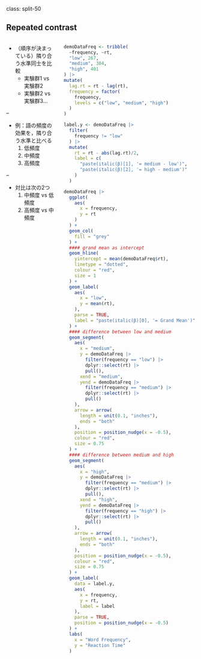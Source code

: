 class: split-50

## Repeated contrast

::: columns

:::: pull-left

- （順序が決まっている）隣り合う水準同士を比較
  - 実験群1 vs 実験群2
  - 実験群2 vs 実験群3...

--

- 例：語の頻度の効果を，隣り合う水準と比べる
    1. 低頻度
    2. 中頻度
    3. 高頻度

--

  - 対比は次の2つ
      1. 中頻度 vs 低頻度
      2. 高頻度 vs 中頻度

::::

:::: pull-right

```r
demoDataFreq <- tribble(
  ~frequency, ~rt,
  "low", 267,
  "medium", 304,
  "high", 401
) |>
mutate(
  lag.rt = rt - lag(rt),
  frequency = factor(
    frequency,
    levels = c("low", "medium", "high")
  )
)

label.y <- demoDataFreq |>
  filter(
    frequency != "low"
  ) |>
  mutate(
    rt = rt - abs(lag.rt)/2,
    label = c(
      "paste(italic(β)[1], '= medium - low')",
      "paste(italic(β)[2], '= high - medium')"
    )
  )

demoDataFreq |>
  ggplot(
    aes(
      x = frequency,
      y = rt
    )
  ) +
  geom_col(
    fill = "grey"
  ) +
  #### grand mean as intercept
  geom_hline(
    yintercept = mean(demoDataFreq$rt),
    linetype = "dotted",
    colour = "red",
    size = 1
  ) +
  geom_label(
    aes(
      x = "low",
      y = mean(rt),
    ),
    parse = TRUE,
    label = "paste(italic(β)[0], '= Grand Mean')"
  ) +
  #### difference between low and medium
  geom_segment(
    aes(
      x = "medium",
      y = demoDataFreq |>
        filter(frequency == "low") |>
        dplyr::select(rt) |>
        pull(),
      xend = "medium",
      yend = demoDataFreq |>
        filter(frequency == "medium") |>
        dplyr::select(rt) |>
        pull()
    ),
    arrow = arrow(
      length = unit(0.1, "inches"),
      ends = "both"
    ),
    position = position_nudge(x = -0.5),
    colour = "red",
    size = 0.75
  ) +
  #### difference between medium and high
  geom_segment(
    aes(
      x = "high",
      y = demoDataFreq |>
        filter(frequency == "medium") |>
        dplyr::select(rt) |>
        pull(),
      xend = "high",
      yend = demoDataFreq |>
        filter(frequency == "high") |>
        dplyr::select(rt) |>
        pull()
    ),
    arrow = arrow(
      length = unit(0.1, "inches"),
      ends = "both"
    ),
    position = position_nudge(x = -0.5),
    colour = "red",
    size = 0.75
  ) +
  geom_label(
    data = label.y,
    aes(
      x = frequency,
      y = rt,
      label = label
    ),
    parse = TRUE,
    position = position_nudge(x = -0.5)
  ) +
  labs(
    x = "Word Frequency",
    y = "Reaction Time"
  )
```

::::

:::

